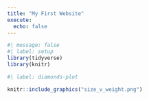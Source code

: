```yaml
---
title: "My First Website"
execute:
  echo: false
---
```


```r
#| message: false
#| label: setup
library(tidyverse)
library(knitr)
```

```r
#| label: diamonds-plot

knitr::include_graphics("size_v_weight.png")
```

